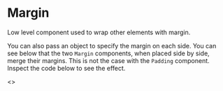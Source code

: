 

# Margin

Low level component used to wrap other elements with margin.

<Playground component={Margin}>
  <div style={{ border: '1px solid red', display: 'inline-block' }}>
    <Margin>
      <div style={{ background: 'green', height: 100, width: 100 }} />
    </Margin>
  </div>
</Playground>

You can also pass an object to specify the margin on each side. You can see below that the two `Margin` components, when placed side by side, merge their margins. This is not the case with the `Padding` component. Inspect the code below to see the effect.

<Playground>
  <>
    <Margin size={{
      top: Sizes.LARGE,
      bottom: Sizes.LARGE,
      left: Sizes.EXTRA_SMALL,
    }}>
      <div style={{ background: 'green', height: 100, width: 100 }} />
    </Margin>
    <Margin size={{
      top: Sizes.LARGE,
      bottom: Sizes.EXTRA_SMALL,
      left: Sizes.DEFAULT,
    }}>
      <div style={{ background: 'green', height: 100, width: 100 }} />
    </Margin>
  </>
</Playground>
